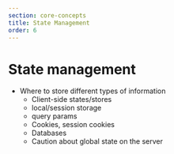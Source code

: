 ```yaml
---
section: core-concepts
title: State Management
order: 6
---
```


# State management

- Where to store different types of information
  - Client-side states/stores
  - local/session storage
  - query params
  - Cookies, session cookies
  - Databases
  - Caution about global state on the server
